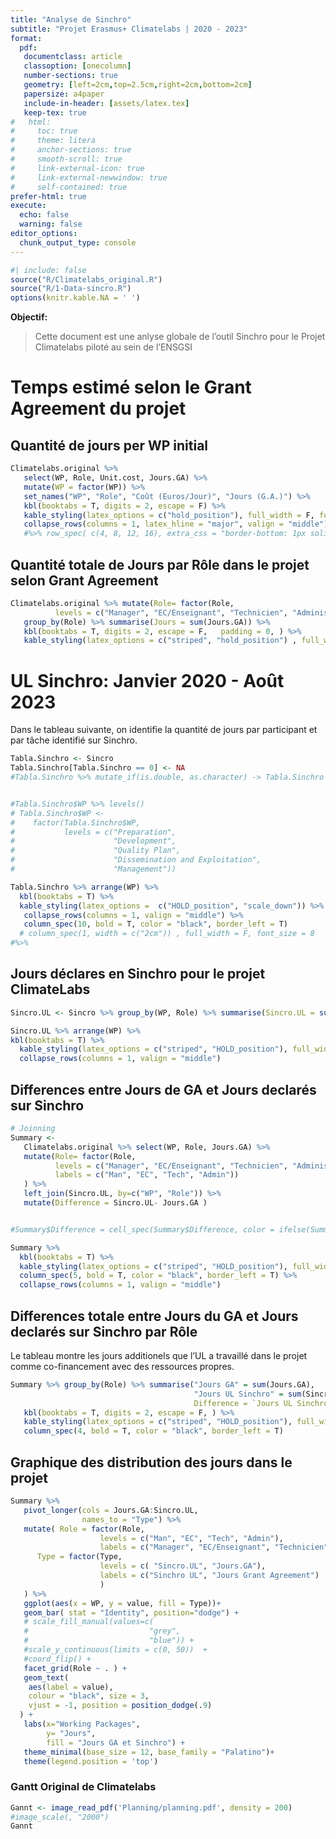 ```yaml
---
title: "Analyse de Sinchro"
subtitle: "Projet Erasmus+ Climatelabs | 2020 - 2023"
format:
  pdf:
   documentclass: article
   classoption: [onecolumn]
   number-sections: true
   geometry: [left=2cm,top=2.5cm,right=2cm,bottom=2cm]
   papersize: a4paper
   include-in-header: [assets/latex.tex]
   keep-tex: true
#   html:
#     toc: true
#     theme: litera
#     anchor-sections: true
#     smooth-scroll: true
#     link-external-icon: true
#     link-external-newwindow: true
#     self-contained: true
prefer-html: true
execute:
  echo: false
  warning: false
editor_options: 
  chunk_output_type: console
---
```


```r
#| include: false
source("R/Climatelabs_original.R")
source("R/1-Data-sincro.R")
options(knitr.kable.NA = ' ')

```

\thispagestyle{fancy}

**Objectif:**

> Cette document est une anlyse globale de l'outil Sinchro pour le Projet Climatelabs piloté au sein de l'ENSGSI

# Temps estimé selon le Grant Agreement du projet
## Quantité de jours per WP initial

```r
Climatelabs.original %>% 
   select(WP, Role, Unit.cost, Jours.GA) %>% 
   mutate(WP = factor(WP)) %>%
   set_names("WP", "Role", "Coût (Euros/Jour)", "Jours (G.A.)") %>% 
   kbl(booktabs = T, digits = 2, escape = F) %>% 
   kable_styling(latex_options = c("hold_position"), full_width = F, font_size = 10) %>% 
   collapse_rows(columns = 1, latex_hline = "major", valign = "middle") 
   #%>% row_spec( c(4, 8, 12, 16), extra_css = "border-bottom: 1px solid")

```


## Quantité totale de Jours par Rôle dans le projet selon Grant Agreement

```r
Climatelabs.original %>% mutate(Role= factor(Role, 
          levels = c("Manager", "EC/Enseignant", "Technicien", "Administratif"))) %>% 
   group_by(Role) %>% summarise(Jours = sum(Jours.GA)) %>% 
   kbl(booktabs = T, digits = 2, escape = F,   padding = 0, ) %>% 
   kable_styling(latex_options = c("striped", "hold_position") , full_width = F, font_size = 10) 
```



# UL Sinchro: Janvier 2020 -  Août 2023

Dans le tableau suivante, on identifie la quantité de jours par participant et par tâche identifié sur Sinchro.


```r
Tabla.Sinchro <- Sincro
Tabla.Sinchro[Tabla.Sinchro == 0] <- NA
#Tabla.Sinchro %>% mutate_if(is.double, as.character) -> Tabla.Sinchro


#Tabla.Sinchro$WP %>% levels()
# Tabla.Sinchro$WP <- 
#    factor(Tabla.Sinchro$WP, 
#           levels = c("Preparation",
#                      "Development", 
#                      "Quality Plan",
#                      "Dissemination and Exploitation", 
#                      "Management"))

Tabla.Sinchro %>% arrange(WP) %>%
  kbl(booktabs = T) %>%
  kable_styling(latex_options =  c("HOLD_position", "scale_down")) %>% 
   collapse_rows(columns = 1, valign = "middle") %>% 
   column_spec(10, bold = T, color = "black", border_left = T)
  # column_spec(1, width = c("2cm")) , full_width = F, font_size = 8 
#%>% 

```





## Jours déclares en Sinchro pour le projet ClimateLabs

```r
Sincro.UL <- Sincro %>% group_by(WP, Role) %>% summarise(Sincro.UL = sum(Total))

Sincro.UL %>% arrange(WP) %>% 
kbl(booktabs = T) %>% 
  kable_styling(latex_options = c("striped", "HOLD_position"), full_width = F, font_size = 10) %>% 
  collapse_rows(columns = 1, valign = "middle") 

```




## Differences entre Jours de GA et Jours declarés sur Sinchro

```r
# Joinning 
Summary <-
   Climatelabs.original %>% select(WP, Role, Jours.GA) %>%
   mutate(Role= factor(Role, 
          levels = c("Manager", "EC/Enseignant", "Technicien", "Administratif"),
          labels = c("Man", "EC", "Tech", "Admin"))
   ) %>% 
   left_join(Sincro.UL, by=c("WP", "Role")) %>%
   mutate(Difference = Sincro.UL- Jours.GA )


#Summary$Difference = cell_spec(Summary$Difference, color = ifelse(Summary$Difference > 0, "green", "black"))

Summary %>% 
  kbl(booktabs = T) %>%
  kable_styling(latex_options = c("striped", "HOLD_position"), full_width = F ) %>% 
  column_spec(5, bold = T, color = "black", border_left = T) %>% 
  collapse_rows(columns = 1, valign = "middle")

```


## Differences totale entre Jours du GA et Jours declarés sur Sinchro par Rôle

Le tableau montre les jours additionels que l'UL a travaillé dans le projet comme co-financement avec des ressources propres.

```r
Summary %>% group_by(Role) %>% summarise("Jours GA" = sum(Jours.GA),
                                         "Jours UL Sinchro" = sum(Sincro.UL, na.rm = TRUE),
                                         Difference = `Jours UL Sinchro` - `Jours GA` ) %>% 
   kbl(booktabs = T, digits = 2, escape = F, ) %>% 
   kable_styling(latex_options = c("striped", "HOLD_position"), full_width = F, font_size = 10) %>% 
   column_spec(4, bold = T, color = "black", border_left = T)

```



## Graphique des distribution des jours dans le projet

```r

Summary %>% 
   pivot_longer(cols = Jours.GA:Sincro.UL,
                names_to = "Type") %>% 
   mutate( Role = factor(Role, 
                    levels = c("Man", "EC", "Tech", "Admin"),
                    labels = c("Manager", "EC/Enseignant", "Technicien", "Administratif")),
      Type = factor(Type, 
                    levels = c( "Sincro.UL", "Jours.GA"),
                    labels = c("Sinchro UL", "Jours Grant Agreement")
                    )
   ) %>% 
   ggplot(aes(x = WP, y = value, fill = Type))+
   geom_bar( stat = "Identity", position="dodge") +
   # scale_fill_manual(values=c(
   #                           "grey",
   #                           "blue")) +
   #scale_y_continuous(limits = c(0, 50))  +
   #coord_flip() +
   facet_grid(Role ~ . ) +
   geom_text(
    aes(label = value),
    colour = "black", size = 3,
    vjust = -1, position = position_dodge(.9)
  ) + 
   labs(x="Working Packages",
        y= "Jours",
        fill = "Jours GA et Sinchro") +
   theme_minimal(base_size = 12, base_family = "Palatino")+
   theme(legend.position = 'top')


```





### Gantt Original de Climatelabs

```r
Gannt <- image_read_pdf('Planning/planning.pdf', density = 200)
#image_scale(, "2000")
Gannt
```




